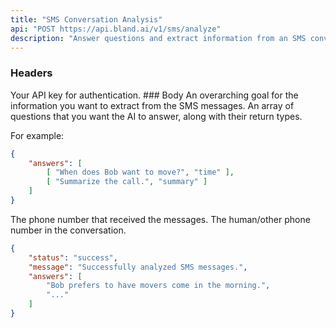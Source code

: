 ```yaml
---
title: "SMS Conversation Analysis"
api: "POST https://api.bland.ai/v1/sms/analyze"
description: "Answer questions and extract information from an SMS conversation."
---
```


### Headers

<ParamField header="authorization" type="string" required>
  Your API key for authentication.
</ParamField>
### Body


<ParamField body="goal" type="string" required>
An overarching goal for the information you want to extract from the SMS messages.
</ParamField>

<ParamField body="answers" type="array" required>
An array of questions that you want the AI to answer, along with their return types.

For example:
```json
{
    "answers": [
        [ "When does Bob want to move?", "time" ],
        [ "Summarize the call.", "summary" ]
    ]
}
```
</ParamField>

<ParamField body="to" type="string" required>
The phone number that received the messages.
</ParamField>

<ParamField body="from" type="string" required>
The human/other phone number in the conversation.
</ParamField>

<ResponseExample>

```json Response
{
    "status": "success",
    "message": "Successfully analyzed SMS messages.",
    "answers": [
        "Bob prefers to have movers come in the morning.",
        "..."
    ]
}
```

</ResponseExample>
